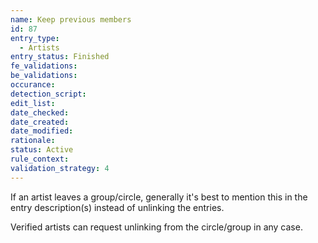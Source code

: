 ```yaml
---
name: Keep previous members
id: 87
entry_type:
  - Artists
entry_status: Finished
fe_validations:
be_validations:
occurance:
detection_script:
edit_list:
date_checked:
date_created:
date_modified:
rationale:
status: Active
rule_context:
validation_strategy: 4
---
```

If an artist leaves a group/circle, generally it's best to mention this in the entry description(s) instead of unlinking the entries.

Verified artists can request unlinking from the circle/group in any case.